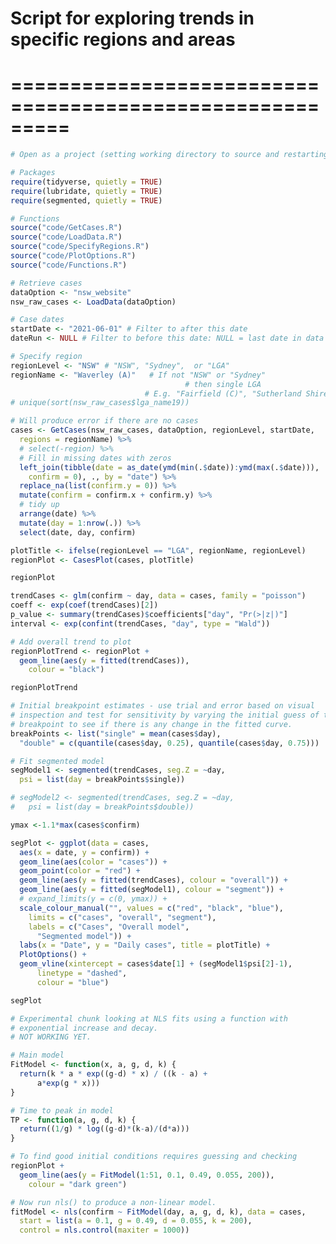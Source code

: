 # Script for exploring trends in specific regions and areas
# =========================================================

```r
# Open as a project (setting working directory to source and restarting R)

# Packages
require(tidyverse, quietly = TRUE)
require(lubridate, quietly = TRUE)
require(segmented, quietly = TRUE)

# Functions 
source("code/GetCases.R")
source("code/LoadData.R")
source("code/SpecifyRegions.R")
source("code/PlotOptions.R")
source("code/Functions.R")

```

```r
# Retrieve cases
dataOption <- "nsw_website" 
nsw_raw_cases <- LoadData(dataOption)

# Case dates
startDate <- "2021-06-01" # Filter to after this date 
dateRun <- NULL # Filter to before this date: NULL = last date in data file

# Specify region
regionLevel <- "NSW" # "NSW", "Sydney",  or "LGA"
regionName <- "Waverley (A)"   # If not "NSW" or "Sydney" 
                                       # then single LGA
                              # E.g. "Fairfield (C)", "Sutherland Shire (A)"
# unique(sort(nsw_raw_cases$lga_name19)) 
```

```r
# Will produce error if there are no cases
cases <- GetCases(nsw_raw_cases, dataOption, regionLevel, startDate, 
  regions = regionName) %>%
  # select(-region) %>%
  # Fill in missing dates with zeros
  left_join(tibble(date = as_date(ymd(min(.$date)):ymd(max(.$date))),
    confirm = 0), ., by = "date") %>%
  replace_na(list(confirm.y = 0)) %>%
  mutate(confirm = confirm.x + confirm.y) %>%
  # tidy up
  arrange(date) %>%
  mutate(day = 1:nrow(.)) %>%
  select(date, day, confirm)
```

```r
plotTitle <- ifelse(regionLevel == "LGA", regionName, regionLevel)
regionPlot <- CasesPlot(cases, plotTitle)

regionPlot
```

```r
trendCases <- glm(confirm ~ day, data = cases, family = "poisson")
coeff <- exp(coef(trendCases)[2])
p_value <- summary(trendCases)$coefficients["day", "Pr(>|z|)"]
interval <- exp(confint(trendCases, "day", type = "Wald"))

# Add overall trend to plot
regionPlotTrend <- regionPlot +
  geom_line(aes(y = fitted(trendCases)), 
    colour = "black")

regionPlotTrend

```

```r
# Initial breakpoint estimates - use trial and error based on visual 
# inspection and test for sensitivity by varying the initial guess of the 
# breakpoint to see if there is any change in the fitted curve. 
breakPoints <- list("single" = mean(cases$day), 
  "double" = c(quantile(cases$day, 0.25), quantile(cases$day, 0.75)))

# Fit segmented model
segModel1 <- segmented(trendCases, seg.Z = ~day, 
  psi = list(day = breakPoints$single))

# segModel2 <- segmented(trendCases, seg.Z = ~day, 
#   psi = list(day = breakPoints$double))

ymax <-1.1*max(cases$confirm)

segPlot <- ggplot(data = cases, 
  aes(x = date, y = confirm)) +
  geom_line(aes(color = "cases")) + 
  geom_point(color = "red") +
  geom_line(aes(y = fitted(trendCases), colour = "overall")) +
  geom_line(aes(y = fitted(segModel1), colour = "segment")) + 
  # expand_limits(y = c(0, ymax)) +
  scale_colour_manual("", values = c("red", "black", "blue"),
    limits = c("cases", "overall", "segment"),
    labels = c("Cases", "Overall model",
      "Segmented model")) +
  labs(x = "Date", y = "Daily cases", title = plotTitle) +
  PlotOptions() +
  geom_vline(xintercept = cases$date[1] + (segModel1$psi[2]-1), 
      linetype = "dashed",
      colour = "blue")

segPlot

```

```r
# Experimental chunk looking at NLS fits using a function with 
# exponential increase and decay. 
# NOT WORKING YET. 

# Main model
FitModel <- function(x, a, g, d, k) {
  return(k * a * exp((g-d) * x) / ((k - a) +
      a*exp(g * x)))
}

# Time to peak in model
TP <- function(a, g, d, k) {
  return((1/g) * log((g-d)*(k-a)/(d*a)))
}

# To find good initial conditions requires guessing and checking 
regionPlot + 
  geom_line(aes(y = FitModel(1:51, 0.1, 0.49, 0.055, 200)), 
    colour = "dark green")

# Now run nls() to produce a non-linear model.
fitModel <- nls(confirm ~ FitModel(day, a, g, d, k), data = cases, 
  start = list(a = 0.1, g = 0.49, d = 0.055, k = 200),
  control = nls.control(maxiter = 1000))



```


